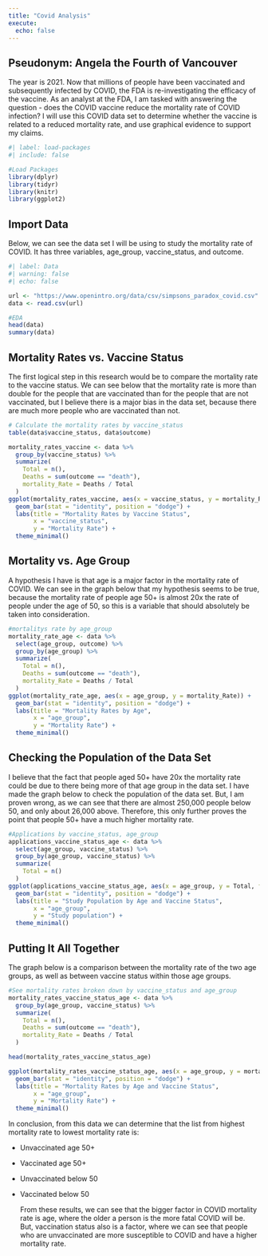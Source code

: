 ```yaml
---
title: "Covid Analysis"
execute: 
  echo: false
---
```


## Pseudonym: **Angela the Fourth of Vancouver**

The year is 2021. Now that millions of people have been vaccinated and subsequently infected by COVID, the FDA is re-investigating the efficacy of the vaccine. As an analyst at the FDA, I am tasked with answering the question - does the COVID vaccine reduce the mortality rate of COVID infection? I will use this COVID data set to determine whether the vaccine is related to a reduced mortality rate, and use graphical evidence to support my claims.

```r
#| label: load-packages
#| include: false

#Load Packages
library(dplyr)
library(tidyr)
library(knitr)
library(ggplot2)

```

## Import Data

Below, we can see the data set I will be using to study the mortality rate of COVID. It has three variables, age_group, vaccine_status, and outcome.

```r
#| label: Data
#| warning: false
#| echo: false

url <- "https://www.openintro.org/data/csv/simpsons_paradox_covid.csv"
data <- read.csv(url)

#EDA
head(data)
summary(data)


```

## Mortality Rates vs. Vaccine Status

The first logical step in this research would be to compare the mortality rate to the vaccine status. We can see below that the mortality rate is more than double for the people that are vaccinated than for the people that are not vaccinated, but I believe there is a major bias in the data set, because there are much more people who are vaccinated than not.

```r
# Calculate the mortality rates by vaccine_status
table(data$vaccine_status, data$outcome)

mortality_rates_vaccine <- data %>%
  group_by(vaccine_status) %>%
  summarize(
    Total = n(),
    Deaths = sum(outcome == "death"),
    mortality_Rate = Deaths / Total
  )
ggplot(mortality_rates_vaccine, aes(x = vaccine_status, y = mortality_Rate)) +
  geom_bar(stat = "identity", position = "dodge") +
  labs(title = "Mortality Rates by Vaccine Status", 
       x = "vaccine_status", 
       y = "Mortality Rate") +
  theme_minimal()


```

## Mortality vs. Age Group

A hypothesis I have is that age is a major factor in the mortality rate of COVID. We can see in the graph below that my hypothesis seems to be true, because the mortality rate of people age 50+ is almost 20x the rate of people under the age of 50, so this is a variable that should absolutely be taken into consideration.

```r
#mortalitys rate by age_group
mortality_rate_age <- data %>%
  select(age_group, outcome) %>%
  group_by(age_group) %>%
  summarize(
    Total = n(),
    Deaths = sum(outcome == "death"),
    mortality_Rate = Deaths / Total
  )
ggplot(mortality_rate_age, aes(x = age_group, y = mortality_Rate)) +
  geom_bar(stat = "identity", position = "dodge") +
  labs(title = "Mortality Rates by Age", 
       x = "age_group", 
       y = "Mortality Rate") +
  theme_minimal()
```

## Checking the Population of the Data Set

I believe that the fact that people aged 50+ have 20x the mortality rate could be due to there being more of that age group in the data set. I have made the graph below to check the population of the data set. But, I am proven wrong, as we can see that there are almost 250,000 people below 50, and only about 26,000 above. Therefore, this only further proves the point that people 50+ have a much higher mortality rate.

```r
#Applications by vaccine_status, age_group
applications_vaccine_status_age <- data %>%
  select(age_group, vaccine_status) %>%
  group_by(age_group, vaccine_status) %>%
  summarize(
    Total = n()
  )
ggplot(applications_vaccine_status_age, aes(x = age_group, y = Total, fill = vaccine_status)) +
  geom_bar(stat = "identity", position = "dodge") +
  labs(title = "Study Population by Age and Vaccine Status", 
       x = "age_group", 
       y = "Study population") +
  theme_minimal()
```

## Putting It All Together

The graph below is a comparison between the mortality rate of the two age groups, as well as between vaccine status within those age groups.

```r
#See mortality rates broken down by vaccine_status and age_group
mortality_rates_vaccine_status_age <- data %>%
  group_by(age_group, vaccine_status) %>%
  summarize(
    Total = n(),
    Deaths = sum(outcome == "death"),
    mortality_Rate = Deaths / Total
  )

head(mortality_rates_vaccine_status_age)

ggplot(mortality_rates_vaccine_status_age, aes(x = age_group, y = mortality_Rate, fill = vaccine_status)) +
  geom_bar(stat = "identity", position = "dodge") +
  labs(title = "Mortality Rates by Age and Vaccine Status", 
       x = "age_group", 
       y = "Mortality Rate") +
  theme_minimal()
```

In conclusion, from this data we can determine that the list from highest mortality rate to lowest mortality rate is:

-   Unvaccinated age 50+

-   Vaccinated age 50+

-   Unvaccinated below 50

-   Vaccinated below 50

    From these results, we can see that the bigger factor in COVID mortality rate is age, where the older a person is the more fatal COVID will be. But, vaccination status also is a factor, where we can see that people who are unvaccinated are more susceptible to COVID and have a higher mortality rate.
